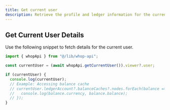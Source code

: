 ```yaml
---
title: Get current user
description: Retrieve the profile and ledger information for the currently authenticated user.
---
```


## Get Current User Details

Use the following snippet to fetch details for the current user.

```typescript
import { whopApi } from "@/lib/whop-api";

const currentUser = (await whopApi.getCurrentUser()).viewer?.user;

if (currentUser) {
  console.log(currentUser);
  // Example: Accessing balance cache
  // currentUser.ledgerAccount?.balanceCaches?.nodes.forEach(balance => {
  //   console.log(balance.currency, balance.balance);
  // });
}
```
